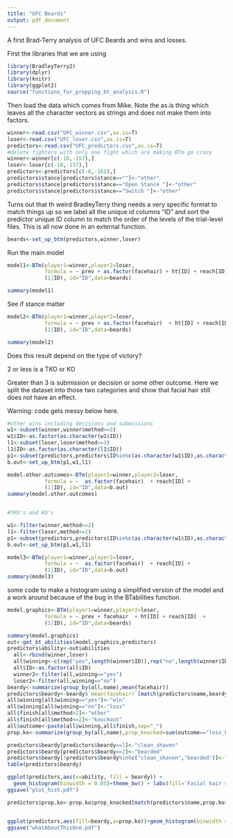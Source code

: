 ```yaml
---
title: "UFC Beards"
output: pdf_document
---
```

A first Brad-Terry analysis of UFC Beards and wins and losses.

First the libraries that we are using
```r
library(BradleyTerry2)
library(dplyr)
library(knitr)
library(ggplot2)
source("functions_for_prepping_bt_analysis.R")
```
Then load the data which comes from Mike.  Note the as.is thing which leaves all the character vectors as strings and does not make them into factors.

```r
winner<-read.csv("UFC_winner.csv",as.is=T)
loser<-read.csv("UFC_loser.csv",as.is=T)
predictors<-read.csv("UFC_predictors.csv",as.is=T)
#delete fighters with only one fight which are making BTm go crazy
winner<-winner[c(-18,-157),]
loser<-loser[c(-18,-157),]
predictors<-predictors[c(-6,-162),]
predictors$stance[predictors$stance==""]<-"other"
predictors$stance[predictors$stance=="Open Stance "]<-"other"
predictors$stance[predictors$stance=="Switch "]<-"other"
```
Turns out that th weird BradleyTerry thing needs a very specific format to match things up so we label all the unique id columns "ID" and sort the predictor unique ID column to match the order of the levels of the trial-level files.  This is all now done in an external function.

```r
beards<-set_up_btm(predictors,winner,loser)
```

Run the main model


```r
model1<-BTm(player1=winner,player2=loser,
            formula = ~ prev + as.factor(facehair) + ht[ID] + reach[ID] +   
            (1|ID), id="ID",data=beards)

summary(model1)
```

See if stance matter

```r

model2<-BTm(player1=winner,player2=loser,
            formula = ~ prev + as.factor(facehair)  + ht[ID] + reach[ID] + stance[ID] +
            (1|ID), id="ID",data=beards)

summary(model2)
```


Does this result depend on the type of victory? 

2 or less is a TKO or KO

Greater than 3 is submission or decision or some other outcome.  Here we split the dataset into those two categories and show that facial hair still does not have an effect.

Warning: code gets messy below here.  

```r
#other wins including decisions and submissions
w1<-subset(winner,winner$method>=3)
w1$ID<-as.factor(as.character(w1$ID))
l1<-subset(loser,loser$method>=3)
l1$ID<-as.factor(as.character(l1$ID))
p1<-subset(predictors,predictors$ID%in%c(as.character(w1$ID),as.character(l1$ID)))
b.out<-set_up_btm(p1,w1,l1)

model.other.outcomes<-BTm(player1=winner,player2=loser,
            formula = ~  as.factor(facehair)  + reach[ID] + 
            (1|ID), id="ID",data=b.out)
summary(model.other.outcomes)


#TKO's and KO's

w1<-filter(winner,method<=2)
l1<-filter(loser,method<=2)
p1<-subset(predictors,predictors$ID%in%c(as.character(w1$ID),as.character(l1$ID)))
b.out<-set_up_btm(p1,w1,l1)

model3<-BTm(player1=winner,player2=loser,
            formula = ~  as.factor(facehair)  + reach[ID] + 
            (1|ID), id="ID",data=b.out)
summary(model3)
```

some code to make a histogram using a simplified version of the model and a work around because of the bug in the BTabilities function.

```R

model.graphics<-BTm(player1=winner,player2=loser,
            formula = ~ prev + facehair  + ht[ID] + reach[ID]  +
            (1|ID), id="ID",data=beards)

summary(model.graphics)
out<-get_bt_abilities(model.graphics,predictors)
predictors$ability<-out$abilities
  all<-rbind(winner,loser)
  all$winning<-c(rep("yes",length(winner$ID)),rep("no",length(winner$ID)))
  all$ID<-as.factor(all$ID)
  winner2<-filter(all,winning=="yes")
  loser2<-filter(all,winning=="no")
beardy<-summarize(group_by(all,name),mean(facehair))
predictors$beardy<-beardy$`mean(facehair)`[match(predictors$name,beardy$name)]
all$winning[all$winning=="yes"]<-"win"
all$winning[all$winning=="no"]<-"loss"
all$finish[all$method>2]<-"other"
all$finish[all$method<=2]<-"knockout"
all$outcome<-paste(all$winning,all$finish,sep="_")
prop.ko<-summarize(group_by(all,name),prop_knocked=sum(outcome=="loss_knockout")/length(finish))

predictors$beardy[predictors$beardy==1]<-"clean_shaven"
predictors$beardy[predictors$beardy==2]<-"bearded"
predictors$beardy[!predictors$beardy%in%c("clean_shaven","bearded")]<-"variable_or_other"
table(predictors$beardy)

ggplot(predictors,aes(x=ability, fill = beardy)) +
  geom_histogram(binwidth = 0.05)+theme_bw() + labs(fill='Facial hair status') 
ggsave("plot_hist.pdf")

predictors$prop.ko<-prop.ko$prop_knocked[match(predictors$name,prop.ko$name)]


ggplot(predictors,aes(fill=beardy,x=prop.ko))+geom_histogram(binwidth = 0.02)+xlab("Proportion of fights lost by KO or TKO")+ylab("Number of fighters")+theme_bw() + labs(fill="Facial hair status") 
ggsave("whatAboutThisOne.pdf")

```






